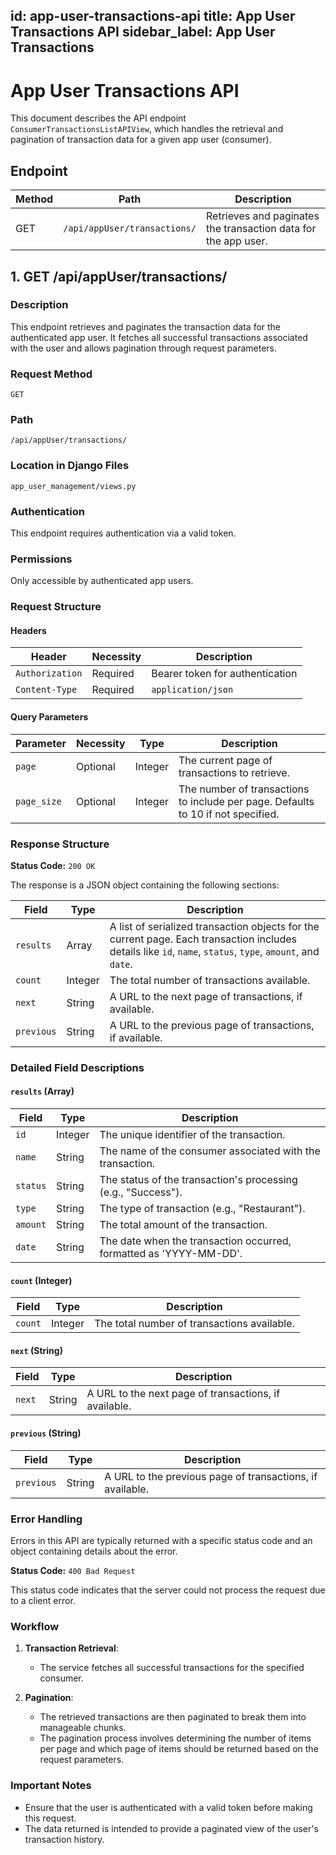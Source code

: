 id: app-user-transactions-api
title: App User Transactions API
sidebar_label: App User Transactions
---

# App User Transactions API

This document describes the API endpoint `ConsumerTransactionsListAPIView`, which handles the retrieval and pagination of transaction data for a given app user (consumer).

## Endpoint

| Method | Path                          | Description                                                     |
|--------|-------------------------------|-----------------------------------------------------------------|
| GET    | `/api/appUser/transactions/`  | Retrieves and paginates the transaction data for the app user.  |

## 1. GET /api/appUser/transactions/

### Description

This endpoint retrieves and paginates the transaction data for the authenticated app user. It fetches all successful transactions associated with the user and allows pagination through request parameters.

### Request Method

`GET`

### Path

`/api/appUser/transactions/`

### Location in Django Files

`app_user_management/views.py`

### Authentication

This endpoint requires authentication via a valid token.

### Permissions

Only accessible by authenticated app users.

### Request Structure

#### Headers

| Header          | Necessity | Description                                  |
|-----------------|-----------|----------------------------------------------|
| `Authorization` | Required  | Bearer token for authentication              |
| `Content-Type`  | Required  | `application/json`                           |

#### Query Parameters

| Parameter  | Necessity | Type   | Description                                      |
|------------|-----------|--------|--------------------------------------------------|
| `page`     | Optional  | Integer| The current page of transactions to retrieve.    |
| `page_size`| Optional  | Integer| The number of transactions to include per page. Defaults to 10 if not specified. |

### Response Structure

**Status Code:** `200 OK`

The response is a JSON object containing the following sections:

| Field       | Type    | Description                                                                 |
|-------------|---------|-----------------------------------------------------------------------------|
| `results`   | Array   | A list of serialized transaction objects for the current page. Each transaction includes details like `id`, `name`, `status`, `type`, `amount`, and `date`. |
| `count`     | Integer | The total number of transactions available.                                  |
| `next`      | String  | A URL to the next page of transactions, if available.                        |
| `previous`  | String  | A URL to the previous page of transactions, if available.                    |

### Detailed Field Descriptions

#### `results` (Array)

| Field   | Type    | Description                                                                 |
|---------|---------|-----------------------------------------------------------------------------|
| `id`    | Integer | The unique identifier of the transaction.                                    |
| `name`  | String  | The name of the consumer associated with the transaction.                    |
| `status`| String  | The status of the transaction's processing (e.g., "Success").                |
| `type`  | String  | The type of transaction (e.g., "Restaurant").                                |
| `amount`| String  | The total amount of the transaction.                                         |
| `date`  | String  | The date when the transaction occurred, formatted as 'YYYY-MM-DD'.           |

#### `count` (Integer)

| Field    | Type    | Description                                      |
|----------|---------|--------------------------------------------------|
| `count`  | Integer | The total number of transactions available.      |

#### `next` (String)

| Field    | Type    | Description                                      |
|----------|---------|--------------------------------------------------|
| `next`   | String  | A URL to the next page of transactions, if available. |

#### `previous` (String)

| Field    | Type    | Description                                      |
|----------|---------|--------------------------------------------------|
| `previous`| String | A URL to the previous page of transactions, if available. |

### Error Handling

Errors in this API are typically returned with a specific status code and an object containing details about the error.

**Status Code:** `400 Bad Request`

This status code indicates that the server could not process the request due to a client error.

### Workflow

1. **Transaction Retrieval**:
   - The service fetches all successful transactions for the specified consumer.
   
2. **Pagination**:
   - The retrieved transactions are then paginated to break them into manageable chunks.
   - The pagination process involves determining the number of items per page and which page of items should be returned based on the request parameters.

### Important Notes

- Ensure that the user is authenticated with a valid token before making this request.
- The data returned is intended to provide a paginated view of the user's transaction history.
